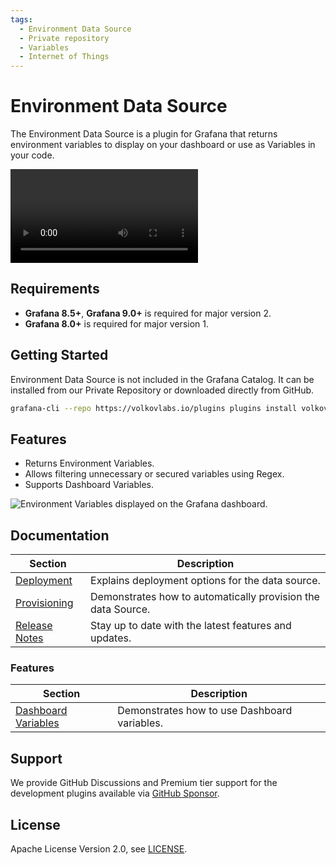 ```yaml
---
tags:
  - Environment Data Source
  - Private repository
  - Variables
  - Internet of Things
---
```



# Environment Data Source

The Environment Data Source is a plugin for Grafana that returns environment variables to display on your dashboard or use as Variables in your code.

<Video
  src="https://www.youtube.com/embed/sczRq2lI3e4"
  title="Dashboard, Global and Environment variables."
/>

## Requirements

- **Grafana 8.5+**, **Grafana 9.0+** is required for major version 2.
- **Grafana 8.0+** is required for major version 1.

## Getting Started

Environment Data Source is not included in the Grafana Catalog. It can be installed from our Private Repository or downloaded directly from GitHub.

```bash
grafana-cli --repo https://volkovlabs.io/plugins plugins install volkovlabs-env-datasource
```

## Features

- Returns Environment Variables.
- Allows filtering unnecessary or secured variables using Regex.
- Supports Dashboard Variables.

<Image
  title="Environment Variables displayed on the Grafana dashboard."
  src="/img/plugins/volkovlabs-env-datasource/dashboard.png"
/>

## Documentation

| Section                      | Description                                                  |
| ---------------------------- | ------------------------------------------------------------ |
| [Deployment](deployment)     | Explains deployment options for the data source.             |
| [Provisioning](provisioning) | Demonstrates how to automatically provision the data Source. |
| [Release Notes](release)     | Stay up to date with the latest features and updates.        |

### Features

| Section                          | Description                                  |
| -------------------------------- | -------------------------------------------- |
| [Dashboard Variables](variables) | Demonstrates how to use Dashboard variables. |

## Support

We provide GitHub Discussions and Premium tier support for the development plugins available via [GitHub Sponsor](https://github.com/sponsors/VolkovLabs).

## License

Apache License Version 2.0, see [LICENSE](https://github.com/volkovlabs/volkovlabs-env-datasource/blob/main/LICENSE).
